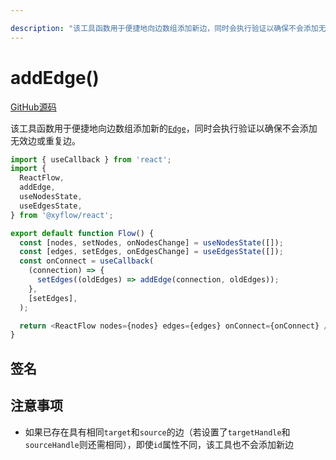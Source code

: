 ```yaml
---

description: "该工具函数用于便捷地向边数组添加新边，同时会执行验证以确保不会添加无效边或重复边"
---
```


# addEdge()

[GitHub源码](https://github.com/xyflow/xyflow/blob/main/packages/system/src/utils/edges/general.ts/#L100)

该工具函数用于便捷地向边数组添加新的[`Edge`](/api-reference/types/edge)，同时会执行验证以确保不会添加无效边或重复边。

```js
import { useCallback } from 'react';
import {
  ReactFlow,
  addEdge,
  useNodesState,
  useEdgesState,
} from '@xyflow/react';

export default function Flow() {
  const [nodes, setNodes, onNodesChange] = useNodesState([]);
  const [edges, setEdges, onEdgesChange] = useEdgesState([]);
  const onConnect = useCallback(
    (connection) => {
      setEdges((oldEdges) => addEdge(connection, oldEdges));
    },
    [setEdges],
  );

  return <ReactFlow nodes={nodes} edges={edges} onConnect={onConnect} />;
}
```

## 签名

<APIDocs functionName="addEdge" />

## 注意事项

- 如果已存在具有相同`target`和`source`的边（若设置了`targetHandle`和`sourceHandle`则还需相同），即使`id`属性不同，该工具也不会添加新边
